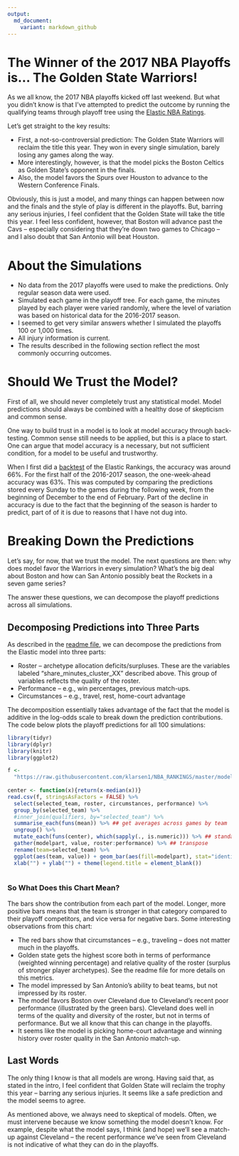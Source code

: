 ```yaml
---
output:
  md_document:
    variant: markdown_github
---
```

  
# The Winner of the 2017 NBA Playoffs is... The Golden State Warriors!
  
As we all know, the 2017 NBA playoffs kicked off last weekend. But what you didn't know is that I've attempted to predict the outcome by running the qualifying teams through playoff tree using the [Elastic NBA Ratings](https://github.com/klarsen1/NBA_RANKINGS).

Let's get straight to the key results:

* First, a not-so-controversial prediction: The Golden State Warriors will reclaim the title this year. They won in every single simulation, barely losing any games along the way.
* More interestingly, however, is that the model picks the Boston Celtics as Golden State's opponent in the finals.
* Also, the model favors the Spurs over Houston to advance to the Western Conference Finals.

Obviously, this is just a model, and many things can happen between now and the finals and the style of play is different in the playoffs. But, barring any serious injuries, I feel confident that the Golden State will take the title this year. I feel less confident, however, that Boston will advance past the Cavs -- especially considering that they're down two games to Chicago -- and I also doubt that San Antonio will beat Houston. 

# About the Simulations

* No data from the 2017 playoffs were used to make the predictions. Only regular season data were used.
* Simulated each game in the playoff tree. For each game, the minutes played by each player were varied randomly, where the level of variation was based on historical data for the 2016-2017 season.
* I seemed to get very similar answers whether I simulated the playoffs 100 or 1,000 times.
* All injury information is current.
* The results described in the following section reflect the most commonly occurring outcomes.

# Should We Trust the Model?

First of all, we should never completely trust any statistical model. Model predictions should always be combined with a healthy dose of skepticism and common sense. 

One way to build trust in a model is to look at model accuracy through back-testing. Common sense still needs to be applied, but this is a place to start. One can argue that model accuracy is a necessary, but not sufficient condition, for a model to be useful and trustworthy.

When I first did a [backtest](https://github.com/klarsen1/NBA_RANKINGS) of the Elastic Rankings, the accuracy was around 66%. For the first half of the 2016-2017 season, the one-week-ahead accuracy was 63%. This was computed by comparing the predictions stored every Sunday to the games during the following week, from the beginning of December to the end of February. Part of the decline in accuracy is due to the fact that the beginning of the season is harder to predict, part of of it is due to reasons that I have not dug into.

# Breaking Down the Predictions

Let's say, for now, that we trust the model. The next questions are then: why does model favor the Warriors in every simulation? What's the big deal about Boston and how can San Antonio possibly beat the Rockets in a seven game series?

The answer these questions, we can decompose the playoff predictions across all simulations. 

## Decomposing Predictions into Three Parts
As described in the [readme file](https://github.com/klarsen1/NBA_RANKINGS), we can decompose the predictions from the Elastic model into three parts:
 
* Roster -- archetype allocation deficits/surpluses. These are the variables labeled "share_minutes_cluster_XX" described above. This group of variables reflects the quality of the roster.
* Performance -- e.g., win percentages, previous match-ups.
* Circumstances -- e.g., travel, rest, home-court advantage
 
The decomposition essentially takes advantage of the fact that the model is additive in the log-odds scale to break down the prediction contributions. The code below plots the playoff predictions for all 100 simulations:
 
```r
library(tidyr)
library(dplyr)
library(knitr)
library(ggplot2)

f <-
  "https://raw.githubusercontent.com/klarsen1/NBA_RANKINGS/master/modeldetails/2017_playoff_decomp.CSV"
 
center <- function(x){return(x-median(x))}
read.csv(f, stringsAsFactors = FALSE) %>%
  select(selected_team, roster, circumstances, performance) %>%
  group_by(selected_team) %>%
  #inner_join(qualifiers, by="selected_team") %>%
  summarise_each(funs(mean)) %>% ## get averages across games by team
  ungroup() %>%
  mutate_each(funs(center), which(sapply(., is.numeric))) %>% ## standardize across teams
  gather(modelpart, value, roster:performance) %>% ## transpose
  rename(team=selected_team) %>%
  ggplot(aes(team, value)) + geom_bar(aes(fill=modelpart), stat="identity") + coord_flip() +
  xlab("") + ylab("") + theme(legend.title = element_blank())
 
```

### So What Does this Chart Mean?

The bars show the contribution from each part of the model. Longer, more positive bars means that the team is stronger in that category compared to their playoff competitors, and vice versa for negative bars. Some interesting observations from this chart:

* The red bars show that circumstances -- e.g., traveling -- does not matter much in the playoffs.
* Golden state gets the highest score both in terms of performance (weighted winning percentage) and relative quality of the roster (surplus of stronger player archetypes). See the readme file for more details on this metrics. 
* The model impressed by San Antonio's ability to beat teams, but not impressed by its roster.
* The model favors Boston over Cleveland due to Cleveland's recent poor performance (illustrated by the green bars). Cleveland does well in terms of the quality and diversity of the roster, but not in terms of performance. But we all know that this can change in the playoffs.
* It seems like the model is picking home-court advantage and winning history over roster quality in the San Antonio match-up.

## Last Words

The only thing I know is that all models are wrong. Having said that, as stated in the intro, I feel confident that Golden State will reclaim the trophy this year -- barring any serious injuries. It seems like a safe prediction and the model seems to agree. 

As mentioned above, we always need to skeptical of models. Often, we must intervene because we know something the model doesn't know. For example, despite what the model says, I think (and hope) we'll see a match-up against Cleveland -- the recent performance we've seen from Cleveland is not indicative of what they can do in the playoffs. 




  